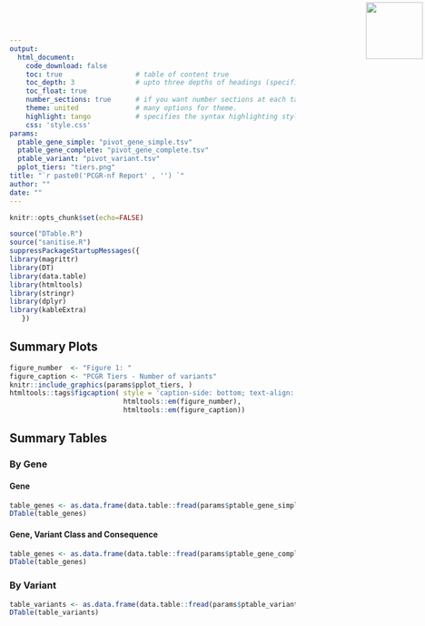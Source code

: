 ```yaml
---
output: 
  html_document:
    code_download: false
    toc: true                  # table of content true
    toc_depth: 3               # upto three depths of headings (specified by #, ## and ###)
    toc_float: true
    number_sections: true      # if you want number sections at each table header
    theme: united              # many options for theme.
    highlight: tango           # specifies the syntax highlighting style
    css: 'style.css'
params:
  ptable_gene_simple: "pivot_gene_simple.tsv"
  ptable_gene_complete: "pivot_gene_complete.tsv"
  ptable_variant: "pivot_variant.tsv"
  pplot_tiers: "tiers.png"
title: "`r paste0('PCGR-nf Report' , '') `"
author: ""
date: ""
---
```


<img src="logo.png" width=100 style="position:absolute;top:4px;bottom:4px;right:4px;" />

```r
knitr::opts_chunk$set(echo=FALSE)
```

```r
source("DTable.R")
source("sanitise.R")
suppressPackageStartupMessages({
library(magrittr)
library(DT)
library(data.table)
library(htmltools)
library(stringr)
library(dplyr)
library(kableExtra)
   })
```

## Summary Plots

```r
figure_number  <- "Figure 1: "
figure_caption <- "PCGR Tiers - Number of variants"
knitr::include_graphics(params$pplot_tiers, )
htmltools::tags$figcaption( style = 'caption-side: bottom; text-align: center; font-size: 85%%; color: #71879d',
                            htmltools::em(figure_number),
                            htmltools::em(figure_caption))
```

## Summary Tables

### By Gene

#### Gene

```r
table_genes <- as.data.frame(data.table::fread(params$ptable_gene_simple, sep="\t"))
DTable(table_genes)
```

#### Gene, Variant Class and Consequence

```r
table_genes <- as.data.frame(data.table::fread(params$ptable_gene_complete, sep="\t"))
DTable(table_genes)
```

### By Variant

```r
table_variants <- as.data.frame(data.table::fread(params$ptable_variant, sep="\t"))
DTable(table_variants)
```
